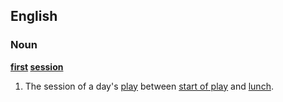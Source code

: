 ==English==
===Noun===
'''[[first]] [[session]]'''
#{{cricket}} The session of a day's [[play]] between [[start of play]] and [[lunch]].